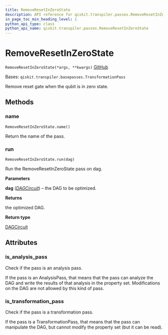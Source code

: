 ```yaml
---
title: RemoveResetInZeroState
description: API reference for qiskit.transpiler.passes.RemoveResetInZeroState
in_page_toc_min_heading_level: 1
python_api_type: class
python_api_name: qiskit.transpiler.passes.RemoveResetInZeroState
---
```


# RemoveResetInZeroState

<span id="qiskit.transpiler.passes.RemoveResetInZeroState" />

`RemoveResetInZeroState(*args, **kwargs)` [GitHub](https://github.com/qiskit/qiskit/tree/stable/0.19/qiskit/transpiler/passes/optimization/remove_reset_in_zero_state.py "view source code")

Bases: `qiskit.transpiler.basepasses.TransformationPass`

Remove reset gate when the qubit is in zero state.

## Methods

### name

<span id="qiskit.transpiler.passes.RemoveResetInZeroState.name" />

`RemoveResetInZeroState.name()`

Return the name of the pass.

### run

<span id="qiskit.transpiler.passes.RemoveResetInZeroState.run" />

`RemoveResetInZeroState.run(dag)`

Run the RemoveResetInZeroState pass on dag.

**Parameters**

**dag** ([*DAGCircuit*](qiskit.dagcircuit.DAGCircuit "qiskit.dagcircuit.DAGCircuit")) – the DAG to be optimized.

**Returns**

the optimized DAG.

**Return type**

[DAGCircuit](qiskit.dagcircuit.DAGCircuit "qiskit.dagcircuit.DAGCircuit")

## Attributes

<span id="qiskit.transpiler.passes.RemoveResetInZeroState.is_analysis_pass" />

### is\_analysis\_pass

Check if the pass is an analysis pass.

If the pass is an AnalysisPass, that means that the pass can analyze the DAG and write the results of that analysis in the property set. Modifications on the DAG are not allowed by this kind of pass.

<span id="qiskit.transpiler.passes.RemoveResetInZeroState.is_transformation_pass" />

### is\_transformation\_pass

Check if the pass is a transformation pass.

If the pass is a TransformationPass, that means that the pass can manipulate the DAG, but cannot modify the property set (but it can be read).


